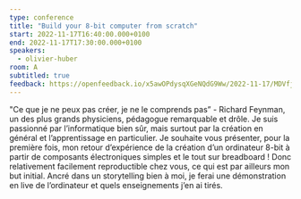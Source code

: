 ```yaml
---
type: conference
title: "Build your 8-bit computer from scratch"
start: 2022-11-17T16:40:00.000+0100
end: 2022-11-17T17:30:00.000+0100
speakers:
  - olivier-huber
room: A
subtitled: true
feedback: https://openfeedback.io/x5awOPdysqXGeNQdG9Ww/2022-11-17/MDVfjbgKRwB1MWoeNnJI
---
```


"Ce que je ne peux pas créer, je ne le comprends pas” - Richard Feynman, un des
plus grands physiciens, pédagogue remarquable et drôle. Je suis passionné par
l’informatique bien sûr, mais surtout par la création en général et
l’apprentissage en particulier. Je souhaite vous présenter, pour la première
fois, mon retour d’expérience de la création d’un ordinateur 8-bit à partir de
composants électroniques simples et le tout sur breadboard ! Donc relativement
facilement reproductible chez vous, ce qui est par ailleurs mon but initial. 
Ancré dans un storytelling bien à moi, je ferai une démonstration en live de
l’ordinateur et quels enseignements j’en ai tirés.

